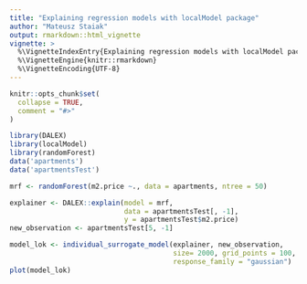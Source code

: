 ---
title: "Explaining regression models with localModel package"
author: "Mateusz Staiak"
output: rmarkdown::html_vignette
vignette: >
  %\VignetteIndexEntry{Explaining regression models with localModel package}
  %\VignetteEngine{knitr::rmarkdown}
  %\VignetteEncoding{UTF-8}
---

```{r setup, include = FALSE}
knitr::opts_chunk$set(
  collapse = TRUE,
  comment = "#>"
)
```

```{r pkgs}
library(DALEX)
library(localModel)
library(randomForest)
data('apartments')
data('apartmentsTest')

mrf <- randomForest(m2.price ~., data = apartments, ntree = 50)

explainer <- DALEX::explain(model = mrf,
                            data = apartmentsTest[, -1],
                            y = apartmentsTest$m2.price)
new_observation <- apartmentsTest[5, -1]

model_lok <- individual_surrogate_model(explainer, new_observation,
                                        size= 2000, grid_points = 100,
                                        response_family = "gaussian")
plot(model_lok)
```

